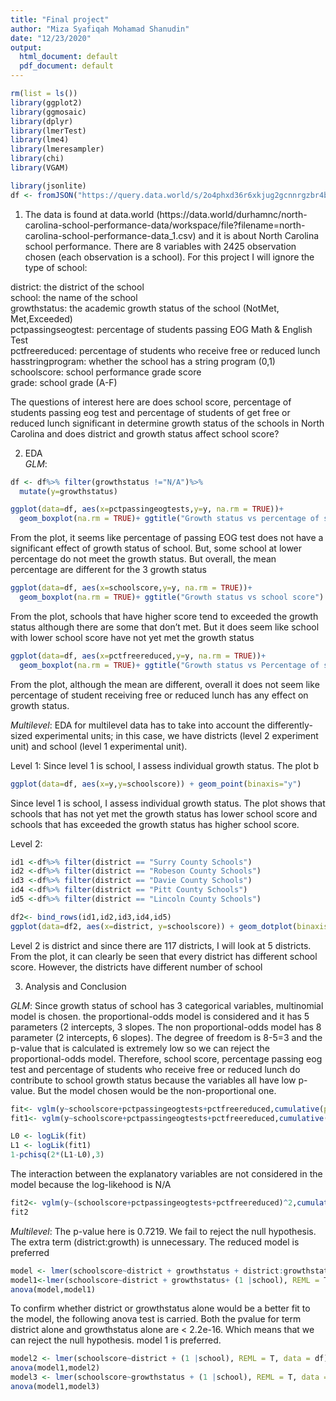 ```yaml
---
title: "Final project"
author: "Miza Syafiqah Mohamad Shanudin"
date: "12/23/2020"
output:
  html_document: default
  pdf_document: default
---
```


```r
rm(list = ls())
library(ggplot2)
library(ggmosaic)
library(dplyr)
library(lmerTest)
library(lme4)
library(lmeresampler)
library(chi)
library(VGAM)
```

```r
library(jsonlite)
df <- fromJSON("https://query.data.world/s/2o4phxd36r6xkjug2gcnnrgzbr4bla")
```

1. The data is found at data.world (https://data.world/durhamnc/north-carolina-school-performance-data/workspace/file?filename=north-carolina-school-performance-data_1.csv) and it is about North Carolina school performance. There are 8 variables with 2425 observation chosen (each observation is a school). For this project I will ignore the type of school:  

district: the district of the school  
school: the name of the school  
growthstatus: the academic growth status of the school (NotMet, Met,Exceeded)  
pctpassingseogtest: percentage of students passing EOG Math & English Test  
pctfreereduced: percentage of students who receive free or reduced lunch  
hasstringprogram: whether the school has a string program (0,1)  
schoolscore: school performance grade score    
grade: school grade (A-F)  

The questions of interest here are does school score, percentage of students passing eog test and percentage of students of get free or reduced lunch significant in determine growth status of the schools in North Carolina and does district and growth status affect school score?


2. EDA  
*GLM*:
```r
df <- df%>% filter(growthstatus !="N/A")%>%
  mutate(y=growthstatus)

ggplot(data=df, aes(x=pctpassingeogtests,y=y, na.rm = TRUE))+
  geom_boxplot(na.rm = TRUE)+ ggtitle("Growth status vs percentage of student passing")
```
From the plot, it seems like percentage of passing EOG test does not have a significant effect of growth status of school. But, some school at lower percentage do not meet the growth status. But overall, the mean percentage are different for the 3 growth status


```r
ggplot(data=df, aes(x=schoolscore,y=y, na.rm = TRUE))+
  geom_boxplot(na.rm = TRUE)+ ggtitle("Growth status vs school score")

```
From the plot, schools that have higher score tend to exceeded the growth status although there are some that don't met. But it does seem like school with lower school score have not yet met the growth status

```r
ggplot(data=df, aes(x=pctfreereduced,y=y, na.rm = TRUE))+
  geom_boxplot(na.rm = TRUE)+ ggtitle("Growth status vs Percentage of students receiving free or reduced lunch")

```
From the plot, although the mean are different, overall it does not seem like percentage of student receiving free or reduced lunch has any effect on growth status.  


*Multilevel*: EDA for multilevel data has to take into account the differently-sized experimental units; in this case, we have districts (level 2 experiment unit) and school (level 1 experimental unit).  

Level 1: Since level 1 is school, I assess individual growth status. The plot b
```r
ggplot(data=df, aes(x=y,y=schoolscore)) + geom_point(binaxis="y") 
```
Since level 1 is school, I assess individual growth status. The plot shows that schools that has not yet met the growth status has lower school score and schools that has exceeded the growth status has higher school score.

Level 2:
```r
                                            
id1 <-df%>% filter(district == "Surry County Schools")
id2 <-df%>% filter(district == "Robeson County Schools")
id3 <-df%>% filter(district == "Davie County Schools")
id4 <-df%>% filter(district == "Pitt County Schools")
id5 <-df%>% filter(district == "Lincoln County Schools")

df2<- bind_rows(id1,id2,id3,id4,id5)
ggplot(data=df2, aes(x=district, y=schoolscore)) + geom_dotplot(binaxis = "y") + coord_flip()
```
Level 2 is district and since there are 117 districts, I will look at 5 districts. From the plot, it can clearly be seen that every district has different school score. However, the districts have different number of school



3. Analysis and Conclusion 

*GLM*: Since growth status of school has 3 categorical variables, multinomial model is chosen. the proportional-odds model is considered and it has 5 parameters (2 intercepts, 3 slopes. The non proportional-odds model has 8 parameter (2 intercepts, 6 slopes). The degree of freedom is 8-5=3 and the p-value that is calculated is extremely low so we can reject the proportional-odds model. Therefore, school score, percentage passing eog test and percentage of students who receive free or reduced lunch do contribute to school growth status because the variables all have low p-value. But the model chosen would be the non-proportional one.
```r
fit<- vglm(y~schoolscore+pctpassingeogtests+pctfreereduced,cumulative(parallel=TRUE), data = df)
fit1<- vglm(y~schoolscore+pctpassingeogtests+pctfreereduced,cumulative(parallel=FALSE), data = df)

L0 <- logLik(fit)
L1 <- logLik(fit1)
1-pchisq(2*(L1-L0),3)
```

The interaction between the explanatory variables are not considered in the model because the log-likehood is N/A
```r
fit2<- vglm(y~(schoolscore+pctpassingeogtests+pctfreereduced)^2,cumulative(parallel=TRUE), data = df)
fit2
```



*Multilevel*:
The p-value here is 0.7219. We fail to reject the null hypothesis. The extra term (district:growth) is unnecessary. The reduced model is preferred
```r
model <- lmer(schoolscore~district + growthstatus + district:growthstatus + (1|school), REML = T,data = df)
model1<-lmer(schoolscore~district + growthstatus+ (1 |school), REML = T, data = df)
anova(model,model1)
```

To confirm whether district or growthstatus alone would be a better fit to the model, the following anova test is carried. Both the pvalue for term district alone and growthstatus alone are < 2.2e-16. Which means that we can reject the null hypothesis. model 1 is preferred.  
```r
model2 <- lmer(schoolscore~district + (1 |school), REML = T, data = df)
anova(model1,model2)
model3 <- lmer(schoolscore~growthstatus + (1 |school), REML = T, data = df)
anova(model1,model3)
```


